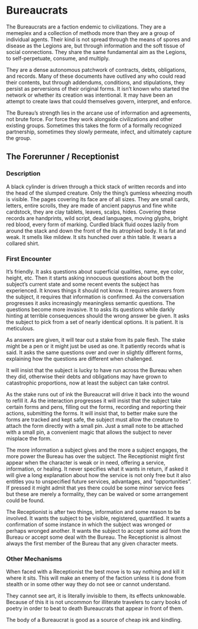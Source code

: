 # Bureaucrats

The Bureaucrats are a faction endemic to civilizations. They are a memeplex and a collection of methods more than they are a group of individual agents. Their kind is not spread through the means of spores and disease as the Legions are, but through information and the soft tissue of social connections. They share the same fundamental aim as the Legions, to self-perpetuate, consume, and multiply.  

They are a dense autonomous patchwork of contracts, debts, obligations, and records. Many of these documents have outlived any who could read their contents, but through addendums, conditions, and stipulations, they persist as perversions of their original forms. It isn't known who started the network or whether its creation was intentional. It may have been an attempt to create laws that could themselves govern, interpret, and enforce.  

The Bureau's strength lies in the arcane use of information and agreements, not brute force. For force they work alongside civilizations and other existing groups. Sometimes this takes the form of a formally recognized partnership, sometimes they slowly permeate, infect, and ultimately capture the group.  

## The Forerunner / Receptionist

### Description

A black cylinder is driven through a thick stack of written records and into the head of the slumped creature. Only the thing's gumless wheezing mouth is visible. The pages covering its face are of all sizes. They are small cards, letters, entire scrolls, they are made of ancient papyrus and fine white cardstock, they are clay tablets, leaves, scalps, hides. Covering these records are handprints, wild script, dead languages, moving glyphs, bright red blood, every form of marking. Curdled black fluid oozes lazily from around the stack and down the front of the its atrophied body. It is fat and weak. It smells like mildew. It sits hunched over a thin table. It wears a collared shirt.  

### First Encounter

It's friendly. It asks questions about superficial qualities, name, eye color, height, etc. Then it starts asking innocuous questions about both the subject’s current state and some recent events the subject has experienced. It knows things it should not know. It requires answers from the subject, it requires that information is confirmed. As the conversation progresses it asks increasingly meaningless semantic questions. The questions become more invasive. It to asks its questions while darkly hinting at terrible consequences should the wrong answer be given. It asks the subject to pick from a set of nearly identical options. It is patient. It is meticulous.  

As answers are given, it will tear out a stake from its pale flesh. The stake might be a pen or it might just be used as one. It patiently records what is said. It asks the same questions over and over in slightly different forms, explaining how the questions are different when challenged.  

It will insist that the subject is lucky to have run across the Bureau when they did, otherwise their debts and obligations may have grown to catastrophic proportions, now at least the subject can take control.  

As the stake runs out of ink the Bureaucrat will drive it back into the wound to refill it. As the interaction progresses it will insist that the subject take certain forms and pens, filling out the forms, recording and reporting their actions, submitting the forms. It will insist that, to better make sure the forms are tracked and kept safe, the subject must allow the creature to attach the form directly with a small pin. Just a small note to be attached with a small pin, a convenient magic that allows the subject to never misplace the form.  

The more information a subject gives and the more a subject engages, the more power the Bureau has over the subject. The Receptionist might first appear when the character is weak or in need, offering a service, information, or healing. It never specifies what it wants in return, if asked it will give a long explanation about how the service is not only free but it also entitles you to unspecified future services, advantages, and "opportunities". If pressed it might admit that yes there could be some minor service fees but these are merely a formality, they can be waived or some arrangement could be found.  

The Receptionist is after two things, information and some reason to be involved. It wants the subject to be visible, registered, quantified. It wants a confirmation of some instance in which the subject was wronged or perhaps wronged another. It wants the subject to accept some aid from the Bureau or accept some deal with the Bureau. The Receptionist is almost always the first member of the Bureau that any given character meets. 

### Other Mechanisms

When faced with a Receptionist the best move is to say nothing and kill it where it sits. This will make an enemy of the faction unless it is done from stealth or in some other way they do not see or cannot understand.

They cannot see art, it is literally invisible to them, its effects unknowable. Because of this it is not uncommon for illiterate travelers to carry books of poetry in order to beat to death Bureaucrats that appear in front of them.

The body of a Bureaucrat is good as a source of cheap ink and kindling.

<!-- Need to add more mobs, men in paper armor, slimes but all paper, look at historical paper armor -->
<!-- This should be a [curse] heavy faction, inflecting nonsense curses like only being able to move left (you can just turn so that whatever direction you want to move is relatively left of you...) having to follow all sorts of bizarre arcane requirements before doing basic tasks, not being able to do basic tasks-->
<!-- the health insurance faction -->

